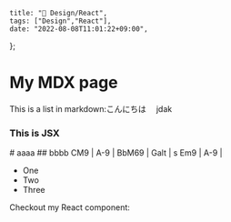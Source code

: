     title: "🕺 Design/React",
    tags: ["Design","React"],
    date: "2022-08-08T11:01:22+09:00",
};

# My MDX page

This is a list in markdown:こんにちは　
jdak
<div style={{ padding: '20px', backgroundColor: 'tomato' }}>
  <h3>This is JSX</h3>
</div>
# aaaa
## bbbb  
	CM9 | A-9 | BbM69 | Galt |  s
	Em9 | A-9 |
	<br />
	
- One
- Two
- Three

Checkout my React component:

